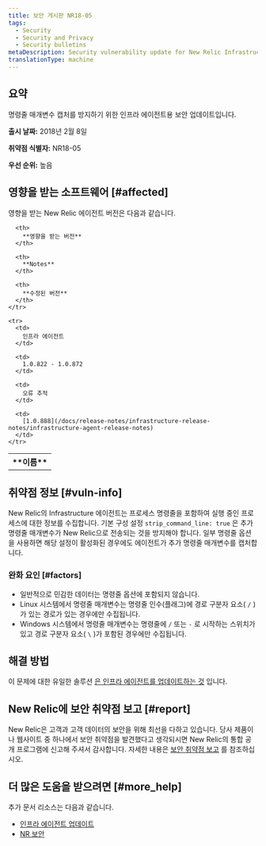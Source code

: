 ```yaml
---
title: 보안 게시판 NR18-05
tags:
  - Security
  - Security and Privacy
  - Security bulletins
metaDescription: Security vulnerability update for New Relic Infrastructure agent.
translationType: machine
---
```


## 요약

명령줄 매개변수 캡처를 방지하기 위한 인프라 에이전트용 보안 업데이트입니다.

**출시 날짜:** 2018년 2월 8일

**취약점 식별자:** NR18-05

**우선 순위:** 높음

## 영향을 받는 소프트웨어 [#affected]

영향을 받는 New Relic 에이전트 버전은 다음과 같습니다.

<table>
  <tbody>
    <tr>
      <th>
        **이름**
      </th>

      <th>
        **영향을 받는 버전**
      </th>

      <th>
        **Notes**
      </th>

      <th>
        **수정된 버전**
      </th>
    </tr>

    <tr>
      <td>
        인프라 에이전트
      </td>

      <td>
        1.0.822 - 1.0.872
      </td>

      <td>
        오류 추적
      </td>

      <td>
        [1.0.888](/docs/release-notes/infrastructure-release-notes/infrastructure-agent-release-notes)
      </td>
    </tr>
  </tbody>
</table>

## 취약점 정보 [#vuln-info]

New Relic의 Infrastructure 에이전트는 프로세스 명령줄을 포함하여 실행 중인 프로세스에 대한 정보를 수집합니다. 기본 구성 설정 `strip_command_line: true` 은 추가 명령줄 매개변수가 New Relic으로 전송되는 것을 방지해야 합니다. 일부 명령줄 옵션을 사용하면 해당 설정이 활성화된 경우에도 에이전트가 추가 명령줄 매개변수를 캡처합니다.

### 완화 요인 [#factors]

* 일반적으로 민감한 데이터는 명령줄 옵션에 포함되지 않습니다.
* Linux 시스템에서 명령줄 매개변수는 명령줄 인수(플래그)에 경로 구분자 요소( `/` )가 있는 경로가 있는 경우에만 수집됩니다.
* Windows 시스템에서 명령줄 매개변수는 명령줄에 `/` 또는 `-` 로 시작하는 스위치가 있고 경로 구분자 요소( `\` )가 포함된 경우에만 수집됩니다.

## 해결 방법

이 문제에 대한 유일한 솔루션 [은 인프라 에이전트를 업데이트하는 것](/docs/infrastructure/new-relic-infrastructure/installation/update-infrastructure-agent) 입니다.

## New Relic에 보안 취약점 보고 [#report]

New Relic은 고객과 고객 데이터의 보안을 위해 최선을 다하고 있습니다. 당사 제품이나 웹사이트 중 하나에서 보안 취약점을 발견했다고 생각되시면 New Relic의 통합 공개 프로그램에 신고해 주셔서 감사합니다. 자세한 내용은 [보안 취약점 보고](/docs/security/new-relic-security/data-privacy/reporting-security-vulnerabilities) 를 참조하십시오.

## 더 많은 도움을 받으려면 [#more_help]

추가 문서 리소스는 다음과 같습니다.

* [인프라 에이전트 업데이트](/docs/infrastructure/new-relic-infrastructure/installation/update-infrastructure-agent)
* [NR 보안](https://newrelic.com/security)